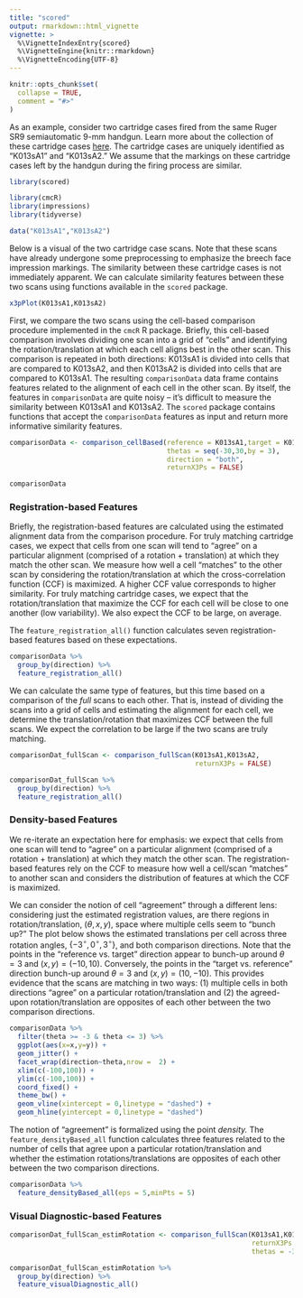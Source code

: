 ```yaml
---
title: "scored"
output: rmarkdown::html_vignette
vignette: >
  %\VignetteIndexEntry{scored}
  %\VignetteEngine{knitr::rmarkdown}
  %\VignetteEncoding{UTF-8}
---
```


```r
knitr::opts_chunk$set(
  collapse = TRUE,
  comment = "#>"
)
```

As an example, consider two cartridge cases fired from the same Ruger SR9 semiautomatic 9-mm handgun.
Learn more about the collection of these cartridge cases [here](https://www.ojp.gov/pdffiles1/nij/249874.pdf).
The cartridge cases are uniquely identified as "K013sA1" and "K013sA2."
We assume that the markings on these cartridge cases left by the handgun during the firing process are similar.

```r
library(scored)

library(cmcR)
library(impressions)
library(tidyverse)

data("K013sA1","K013sA2")
```

Below is a visual of the two cartridge case scans.
Note that these scans have already undergone some preprocessing to emphasize the breech face impression markings.
The similarity between these cartridge cases is not immediately apparent.
We can calculate similarity features between these two scans using functions available in the `scored` package.

```r
x3pPlot(K013sA1,K013sA2)
```

First, we compare the two scans using the cell-based comparison procedure implemented in the `cmcR` R package.
Briefly, this cell-based comparison involves dividing one scan into a grid of "cells" and identifying the rotation/translation at which each cell aligns best in the other scan.
This comparison is repeated in both directions: K013sA1 is divided into cells that are compared to K013sA2, and then K013sA2 is divided into cells that are compared to K013sA1.
The resulting `comparisonData` data frame contains features related to the alignment of each cell in the other scan.
By itself, the features in `comparisonData` are quite noisy -- it's difficult to measure the similarity between K013sA1 and K013sA2.
The `scored` package contains functions that accept the `comparisonData` features as input and return more informative similarity features.

```r
comparisonData <- comparison_cellBased(reference = K013sA1,target = K013sA2,
                                       thetas = seq(-30,30,by = 3),
                                       direction = "both",
                                       returnX3Ps = FALSE)

comparisonData
```

### Registration-based Features

Briefly, the registration-based features are calculated using the estimated alignment data from the comparison procedure.
For truly matching cartridge cases, we expect that cells from one scan will tend to "agree" on a particular alignment (comprised of a rotation + translation) at which they match the other scan.
We measure how well a cell "matches" to the other scan by considering the rotation/translation at which the cross-correlation function (CCF) is maximized.
A higher CCF value corresponds to higher similarity.
For truly matching cartridge cases, we expect that the rotation/translation that maximize the CCF for each cell will be close to one another (low variability).
We also expect the CCF to be large, on average.


The `feature_registration_all()` function calculates seven registration-based features based on these expectations.

```r
comparisonData %>%
  group_by(direction) %>%
  feature_registration_all()
```

We can calculate the same type of features, but this time based on a comparison of the *full* scans to each other.
That is, instead of dividing the scans into a grid of cells and estimating the alignment for each cell, we determine the translation/rotation that maximizes CCF between the full scans.
We expect the correlation to be large if the two scans are truly matching.

```r
comparisonDat_fullScan <- comparison_fullScan(K013sA1,K013sA2,
                                              returnX3Ps = FALSE)

comparisonDat_fullScan %>%
  group_by(direction) %>%
  feature_registration_all()
```

### Density-based Features

We re-iterate an expectation here for emphasis: we expect that cells from one scan will tend to "agree" on a particular alignment (comprised of a rotation + translation) at which they match the other scan.
The registration-based features rely on the CCF to measure how well a cell/scan "matches" to another scan and considers the distribution of features at which the CCF is maximized.

We can consider the notion of cell "agreement" through a different lens: considering just the estimated registration values, are there regions in rotation/translation, $(\theta, x, y)$, space where multiple cells seem to "bunch up?"
The plot below shows the estimated translations per cell across three rotation angles, $\{-3^\circ, 0^\circ, 3^\circ\}$, and both comparison directions.
Note that the points in the "reference vs. target" direction appear to bunch-up around $\theta = 3$ and $(x,y) = (-10,10)$.
Conversely, the points in the "target vs. reference" direction bunch-up around $\theta = 3$ and $(x,y) = (10,-10)$.
This provides evidence that the scans are matching in two ways: (1) multiple cells in both directions "agree" on a particular rotation/translation and (2) the agreed-upon rotation/translation are opposites of each other between the two comparison directions.

```r
comparisonData %>%
  filter(theta >= -3 & theta <= 3) %>%
  ggplot(aes(x=x,y=y)) +
  geom_jitter() +
  facet_wrap(direction~theta,nrow =  2) +
  xlim(c(-100,100)) +
  ylim(c(-100,100)) +
  coord_fixed() +
  theme_bw() +
  geom_vline(xintercept = 0,linetype = "dashed") +
  geom_hline(yintercept = 0,linetype = "dashed") 
```

The notion of "agreement" is formalized using the point *density.*
The `feature_densityBased_all` function calculates three features related to the number of cells that agree upon a particular rotation/translation and whether the estimation rotations/translations are opposites of each other between the two comparison directions.

```r
comparisonData %>%
  feature_densityBased_all(eps = 5,minPts = 5)
```

### Visual Diagnostic-based Features

```r
comparisonDat_fullScan_estimRotation <- comparison_fullScan(K013sA1,K013sA2,
                                                            returnX3Ps = TRUE,
                                                            thetas = -3)

comparisonDat_fullScan_estimRotation %>%
  group_by(direction) %>%
  feature_visualDiagnostic_all()
```

